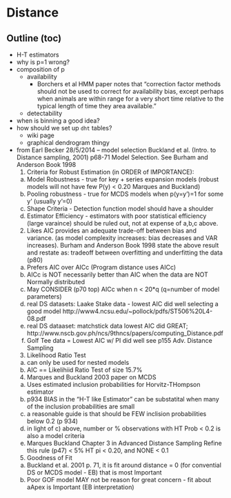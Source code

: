 # Distance

## Outline (toc)

 * H-T estimators
 * why is p=1 wrong?
 * composition of p
    - availability
      * Borchers et al HMM paper notes that "correction factor methods should not be used to correct for availability bias, except perhaps when animals are within   range for a very short time relative to the typical length of time they area    available."
    - detectability
 * when is binning a good idea?
 * how should we set up `dht` tables?
    - wiki page
    - graphical dendrogram thingy
 * from Earl Becker 28/5/2014 -- model selection Buckland et al. (Intro. to Distance sampling, 2001) p68-71 Model Selection. See Burham and Anderson Book 1998
    1. Criteria for Robust Estimation (in ORDER of IMPORTANCE):
      a. Model Robustness - true for key + series expansion models (robust models will not have few P(y) < 0.20  Marques and Buckland)
      b. Pooling robustness - true for MCDS models when p(y=y')=1 for some y'  (usually y'=0)
      c. Shape Criteria - Detection function model should have a shoulder
      d. Estimator Efficiency - estimators with poor statistical efficiency (large varaince) should be ruled out, not at expense of a,b,c above.
    2. Likes AIC provides an adequate trade-off between bias and variance. (as model complexity increases: bias decreases and VAR increases). Burham and Anderson Book 1998 state the above result and restate as: tradeoff between overfitting and underfitting the data (p80)
      a. Prefers AIC over AICc (Program distance uses AICc)
      b. AICc is NOT necessarily better than AIC when the data are NOT Normally distributed
      c. May CONSIDER (p70 top) AICc when n < 20*q  (q=number of model parameters)
      d. real DS datasets: Laake Stake data - lowest AIC did well selecting a good model http://www4.ncsu.edu/~pollock/pdfs/ST506%20L4-08.pdf
      e. real DS dataaset: matchstick data lowest AIC did GREAT;     http://www.nscb.gov.ph/ncs/9thncs/papers/computing_Distance.pdf
      f. Golf Tee data = Lowest AIC w/ PI did well see p155 Adv. Distance Sampling
    3. Likelihood Ratio Test
      a. can only be used for nested models
      b. AIC == Likelihiid Ratio Test of size 15.7%
    4. Marques and Buckland 2003 paper on MCDS
      a. Uses estimated inclusion probabilities for Horvitz-THompson estimator
      b. p934 BIAS in the "H-T like Estimator" can be substatital when many of the inclusion probabilities are small
      c. a reasonable guide is that should be FEW inclision probabilities below 0.2 (p 934)
      d. in light of c) above, number or % observations with HT Prob < 0.2 is also a model criteria
      e. Marques Buckland Chapter 3 in Advanced Distance Sampling Refine this rule (p47) < 5% HT pi < 0.20, and NONE < 0.1
    5.  Goodness of Fit 
      a. Buckland et al. 2001 p. 71, it is fit around distance = 0 (for convential DS or MCDS model - EB) that is most Important
      b. Poor GOF model MAY not be reason for great concern - fit about aApex is Important (EB interpretation)

 

 

